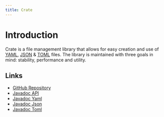 ---
title: Crate
---

# Introduction

Crate is a file management library that allows for easy creation and use of [YAML](https://yaml.org/), [JSON](https://www.json.org/) & [TOML](https://toml.io/) files. The library is maintained with three goals in mind: stability, performance and utility. 

## Links

* [GitHub Repository]("https://github.com/milkdrinkers/Crate")
* [Javadoc API]("https://javadoc.io/doc/io.github.milkdrinkers/crate-api")
* [Javadoc Yaml]("https://javadoc.io/doc/io.github.milkdrinkers/crate-yaml")
* [Javadoc Json]("https://javadoc.io/doc/io.github.milkdrinkers/crate-json")
* [Javadoc Toml]("https://javadoc.io/doc/io.github.milkdrinkers/crate-toml")